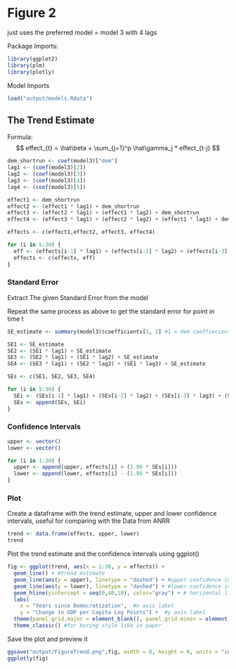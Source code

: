 # Figure 2

just uses the preferred model = model 3 with 4 lags

Package Imports:
```r
library(ggplot2)
library(plm)
library(plotly)
```

Model Imports
```r
load("output/models.Rdata")
```

## The Trend Estimate

Formula: 
$$
effect_{t} = \hat\beta + \sum_{j=1}^p \hat\gamma_j * effect_{t-j}
$$

```r
dem_shortrun <- coef(model3)["dem"]
lag1 <- (coef(model3)[2])
lag2 <- (coef(model3)[3])
lag3 <- (coef(model3)[4])
lag4 <- (coef(model3)[5])
```

```r
effect1 <- dem_shortrun
effect2 <- (effect1 * lag1) + dem_shortrun
effect3 <- (effect2 * lag1) + (effect1 * lag2) + dem_shortrun
effect4 <- (effect3 * lag1) + (effect2 * lag2) + (effect1 * lag3) + dem_shortrun

effects <- c(effect1,effect2, effect3, effect4)
```

```r
for (i in 5:30) {
  eff <- (effects[i-1] * lag1) + (effects[i-2] * lag2) + (effects[i-3] * lag3) + (effects[i-4] * lag4) + dem_shortrun
  effects <- c(effects, eff)
}
```

### Standard Error

Extract The given Standard Error from the model

Repeat the same process as above to get the standard error for point in time t

```r
SE_estimate <- summary(model3)$coefficients[1, 2] #1 = dem coeffiecient, 2 =  Std Error
```

```r

SE1 <- SE_estimate
SE2 <- (SE1 * lag1) + SE_estimate
SE3 <- (SE2 * lag1) + (SE1 * lag2) + SE_estimate
SE4 <- (SE3 * lag1) + (SE2 * lag2) + (SE1 * lag3) + SE_estimate

SEs <- c(SE1, SE2, SE3, SE4)
```


```r
for (i in 5:30) {
  SEi <- (SEs[i-1] * lag1) + (SEs[i-2] * lag2) + (SEs[i-3] * lag3) + (SEs[i-4] * lag4) + SEs[1]
  SEs <- append(SEs, SEi)
}
```

### Confidence Intervals

```r
upper <- vector()
lower <- vector()
```

```r
for (i in 1:30) {
  upper <- append(upper, effects[i] + (1.96 * SEs[i]))
  lower <- append(lower, effects[i] - (1.96 * SEs[i]))
}
```

### Plot

Create a dataframe with the trend estimate, upper and lower confidence intervals, useful for comparing with the Data from ANRR
```r
trend <- data.frame(effects, upper, lower)
trend
```

Plot the trend estimate and the confidence intervals using ggplot()
```r
fig <- ggplot(trend, aes(x = 1:30, y = effects)) +
  geom_line() + #trend estimate
  geom_line(aes(y = upper), linetype = "dashed") + #upper confidence interval
  geom_line(aes(y = lower), linetype = "dashed") + #lower confidence interval
  geom_hline(yintercept = seq(0,40,10), color="gray") + # horizontal lines 
  labs(
    x = "Years since Democratization",  #x axis label
    y = "Change in GDP per Capita Log Points") +  #y axis label
  theme(panel.grid.major = element_blank(), panel.grid.minor = element_blank()) + # disable the grid
  theme_classic() #for boring style like in paper
```

Save the plot and preview it
```r
ggsave("output/FigureTrend.png",fig, width = 8, height = 6, units = "in")
ggplotly(fig)
```